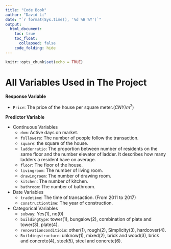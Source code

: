 ---
title: "Code Book"
author: "David Li"
date: "`r format(Sys.time(), '%d %B %Y')`"
output: 
  html_document:
    toc: true
    toc_float:
      collapsed: false
    code_folding: hide
---

```{r setup, include=FALSE}
knitr::opts_chunk$set(echo = TRUE)
```

# All Variables Used in The Project

**Response Variable**

- `Price`: The price of the house per square meter.($CNY/m^2$)

**Predictor Variable**

- Continuous Variables
  - `dom`: Active days on market. 
  - `followers`: The number of people follow the transaction.
  - `square`: the square of the house.
  - `ladderratio`: The proportion between number of residents on the same floor and the number elevator of ladder. It describes how many ladders a resident have on average.
  - `floor`: The floor of the house.
  - `livingroom`: The number of living room.
  - `drawingroom`: The number of drawing room.
  - `kitchen`: The number of kitchen.
  - `bathroom`: The number of bathroom.
  
- Date Variables
  - `tradetime`: The time of transaction. (From 2011 to 2017)
  - `constructiontime`: The year of construction.
  
- Categorical Variables
  - `subway`: Yes(1), no(0)
  - `buildingtype`: tower(1), bungalow(2), combination of plate and tower(3), plate(4).
  - `renovationconditioin`: other(1), rough(2), Simplicity(3), hardcover(4).
  - `Buildingstructure`: unknow(1), mixed(2), brick and wood(3), brick and concrete(4), steel(5), steel and concrete(6).